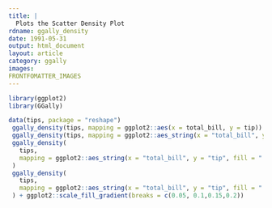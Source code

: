```yaml
---
title: |
  Plots the Scatter Density Plot
rdname: ggally_density
date: 1991-05-31
output: html_document
layout: article
category: ggally
images:
FRONTFOMATTER_IMAGES
---
```


```r
library(ggplot2)
library(GGally)
```

```r

data(tips, package = "reshape")
 ggally_density(tips, mapping = ggplot2::aes(x = total_bill, y = tip))
 ggally_density(tips, mapping = ggplot2::aes_string(x = "total_bill", y = "tip"))
 ggally_density(
   tips,
   mapping = ggplot2::aes_string(x = "total_bill", y = "tip", fill = "..level..")
 )
 ggally_density(
   tips,
   mapping = ggplot2::aes_string(x = "total_bill", y = "tip", fill = "..level..")
 ) + ggplot2::scale_fill_gradient(breaks = c(0.05, 0.1,0.15,0.2))



```
